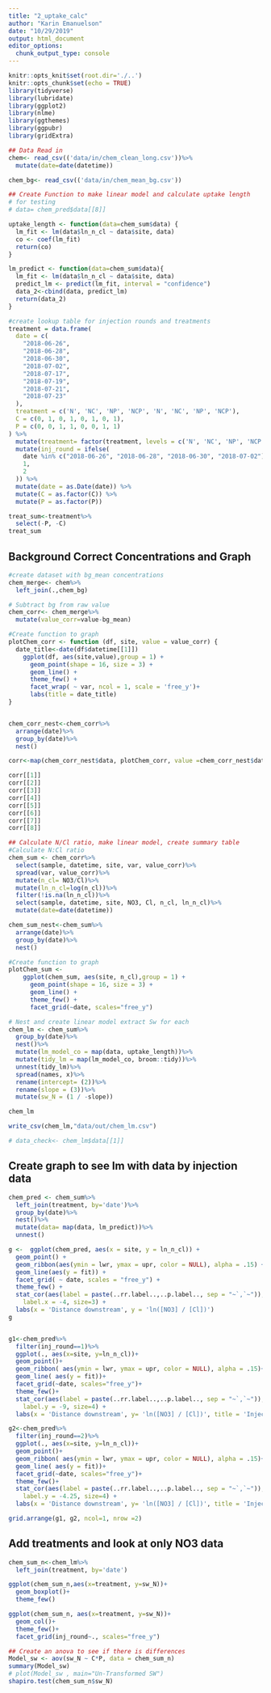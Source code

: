 ```yaml
---
title: "2_uptake_calc"
author: "Karin Emanuelson"
date: "10/29/2019"
output: html_document
editor_options: 
  chunk_output_type: console
---
```


```r
knitr::opts_knit$set(root.dir='./..')
knitr::opts_chunk$set(echo = TRUE)
library(tidyverse)
library(lubridate)
library(ggplot2)
library(nlme)
library(ggthemes)
library(ggpubr)
library(gridExtra)
```


```r
## Data Read in
chem<- read_csv(('data/in/chem_clean_long.csv'))%>%
  mutate(date=date(datetime))

chem_bg<- read_csv(('data/in/chem_mean_bg.csv'))
```

```r
## Create Function to make linear model and calculate uptake length
# for testing
# data= chem_pred$data[[8]]

uptake_length <- function(data=chem_sum$data) {
  lm_fit <- lm(data$ln_n_cl ~ data$site, data)
  co <- coef(lm_fit)
  return(co)
}

lm_predict <- function(data=chem_sum$data){
  lm_fit <- lm(data$ln_n_cl ~ data$site, data)
  predict_lm <- predict(lm_fit, interval = "confidence")
  data_2<-cbind(data, predict_lm)
  return(data_2)
}

#create lookup table for injection rounds and treatments
treatment = data.frame(
  date = c(
    "2018-06-26",
    "2018-06-28",
    "2018-06-30",
    "2018-07-02",
    "2018-07-17",
    "2018-07-19",
    "2018-07-21",
    "2018-07-23"
  ),
  treatment = c('N', 'NC', 'NP', 'NCP', 'N', 'NC', 'NP', 'NCP'),
  C = c(0, 1, 0, 1, 0, 1, 0, 1),
  P = c(0, 0, 1, 1, 0, 0, 1, 1)
) %>%
  mutate(treatment= factor(treatment, levels = c('N', 'NC', 'NP', 'NCP')))%>%
  mutate(inj_round = ifelse(
    date %in% c("2018-06-26", "2018-06-28", "2018-06-30", "2018-07-02"),
    1,
    2
  )) %>%
  mutate(date = as.Date(date)) %>%
  mutate(C = as.factor(C)) %>%
  mutate(P = as.factor(P))

treat_sum<-treatment%>%
  select(-P, -C)
treat_sum
```

## Background Correct Concentrations and Graph
```r
#create dataset with bg_mean concentrations
chem_merge<- chem%>%
  left_join(.,chem_bg)

# Subtract bg from raw value
chem_corr<- chem_merge%>%
  mutate(value_corr=value-bg_mean)

#Create function to graph
plotChem_corr <- function (df, site, value = value_corr) {
  date_title<-date(df$datetime[[1]])
    ggplot(df, aes(site,value),group = 1) +
      geom_point(shape = 16, size = 3) +
      geom_line() +
      theme_few() +
      facet_wrap( ~ var, ncol = 1, scale = 'free_y')+
      labs(title = date_title)
}


chem_corr_nest<-chem_corr%>%
  arrange(date)%>%
  group_by(date)%>%
  nest()

corr<-map(chem_corr_nest$data, plotChem_corr, value =chem_corr_nest$data$value_corr )

corr[[1]]
corr[[2]]
corr[[3]]
corr[[4]]
corr[[5]]
corr[[6]]
corr[[7]]
corr[[8]]
```


```r
## Calculate N/Cl ratio, make linear model, create summary table
#Calculate N:Cl ratio
chem_sum <- chem_corr%>%
  select(sample, datetime, site, var, value_corr)%>%
  spread(var, value_corr)%>%
  mutate(n_cl= NO3/Cl)%>%
  mutate(ln_n_cl=log(n_cl))%>%
  filter(!is.na(ln_n_cl))%>%
  select(sample, datetime, site, NO3, Cl, n_cl, ln_n_cl)%>%
  mutate(date=date(datetime))

chem_sum_nest<-chem_sum%>%
  arrange(date)%>%
  group_by(date)%>%
  nest()

#Create function to graph
plotChem_sum <- 
    ggplot(chem_sum, aes(site, n_cl),group = 1) +
      geom_point(shape = 16, size = 3) +
      geom_line() +
      theme_few() +
      facet_grid(~date, scales="free_y")

# Nest and create linear model extract Sw for each
chem_lm <- chem_sum%>%
  group_by(date)%>%
  nest()%>%
  mutate(lm_model_co = map(data, uptake_length))%>%
  mutate(tidy_lm = map(lm_model_co, broom::tidy))%>%
  unnest(tidy_lm)%>%
  spread(names, x)%>%
  rename(intercept= (2))%>%
  rename(slope = (3))%>%
  mutate(sw_N = (1 / -slope))

chem_lm

write_csv(chem_lm,"data/out/chem_lm.csv")

# data_check<- chem_lm$data[[1]]
```

## Create graph to see lm with data by injection data
```r
chem_pred <- chem_sum%>%
  left_join(treatment, by='date')%>%
  group_by(date)%>%
  nest()%>%
  mutate(data= map(data, lm_predict))%>%
  unnest()

g <-  ggplot(chem_pred, aes(x = site, y = ln_n_cl)) +
  geom_point() +
  geom_ribbon(aes(ymin = lwr, ymax = upr, color = NULL), alpha = .15) +
  geom_line(aes(y = fit)) +
  facet_grid( ~ date, scales = "free_y") +
  theme_few() +
  stat_cor(aes(label = paste(..rr.label..,..p.label.., sep = "~`,`~")), 
    label.x = -4, size=3) +
  labs(x = 'Distance downstream', y = 'ln([NO3] / [Cl])')
g


g1<-chem_pred%>%
  filter(inj_round==1)%>%
  ggplot(., aes(x=site, y=ln_n_cl))+
  geom_point()+
  geom_ribbon( aes(ymin = lwr, ymax = upr, color = NULL), alpha = .15)+
  geom_line( aes(y = fit))+
  facet_grid(~date, scales="free_y")+
  theme_few()+
  stat_cor(aes(label = paste(..rr.label..,..p.label.., sep = "~`,`~")), 
    label.y = -9, size=4) +
  labs(x = 'Distance downstream', y= 'ln([NO3] / [Cl])', title = 'Injection Round 1')

g2<-chem_pred%>%
  filter(inj_round==2)%>%
  ggplot(., aes(x=site, y=ln_n_cl))+
  geom_point()+
  geom_ribbon( aes(ymin = lwr, ymax = upr, color = NULL), alpha = .15)+
  geom_line( aes(y = fit))+
  facet_grid(~date, scales="free_y")+
  theme_few()+
  stat_cor(aes(label = paste(..rr.label..,..p.label.., sep = "~`,`~")), 
    label.y = -4.25, size=4) +
  labs(x = 'Distance downstream', y= 'ln([NO3] / [Cl])', title = 'Injection Round 2')

grid.arrange(g1, g2, ncol=1, nrow =2)
```


## Add treatments and look at only NO3 data
```r
chem_sum_n<-chem_lm%>%
  left_join(treatment, by='date')

ggplot(chem_sum_n,aes(x=treatment, y=sw_N))+
  geom_boxplot()+
  theme_few()

ggplot(chem_sum_n, aes(x=treatment, y=sw_N))+
  geom_col()+
  theme_few()+
  facet_grid(inj_round~., scales="free_y")
```


```r
## Create an anova to see if there is differences
Model_sw <- aov(sw_N ~ C*P, data = chem_sum_n)
summary(Model_sw)
# plot(Model_sw , main="Un-Transformed SW")
shapiro.test(chem_sum_n$sw_N)

```